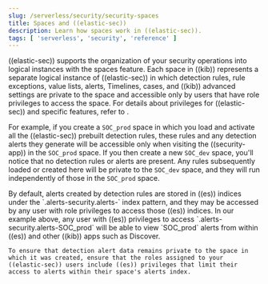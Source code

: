 ```yaml
---
slug: /serverless/security/security-spaces
title: Spaces and ((elastic-sec))
description: Learn how spaces work in ((elastic-sec)).
tags: [ 'serverless', 'security', 'reference' ]
---
```


((elastic-sec)) supports the organization of your security operations into logical instances with the <DocLink slug="/serverless/spaces">spaces</DocLink> feature. Each space in ((kib)) represents a separate logical instance of ((elastic-sec)) in which detection rules, rule exceptions, value lists, alerts, Timelines, cases, and ((kib)) advanced settings are private to the space and accessible only by users that have role privileges to access the space. For details about privileges for ((elastic-sec)) and specific features, refer to <DocLink slug="/serverless/security/requirements-overview" />.

For example, if you create a `SOC_prod` space in which you load and activate all the ((elastic-sec)) prebuilt detection rules, these rules and any detection alerts they generate will be accessible only when visiting the ((security-app)) in the `SOC_prod` space. If you then create a new `SOC_dev` space, you'll notice that no detection rules or alerts are present. Any rules subsequently loaded or created here will be private to the `SOC_dev` space, and they will run independently of those in the `SOC_prod` space.

<DocCallOut title="Note">    
    By default, alerts created by detection rules are stored in ((es)) indices under the `.alerts-security.alerts-<space-name>` index pattern, and they may be accessed by any user with role privileges to access those ((es)) indices. In our example above, any user with ((es)) privileges to access `.alerts-security.alerts-SOC_prod` will be able to view `SOC_prod` alerts from within ((es)) and other ((kib)) apps such as Discover. 

    To ensure that detection alert data remains private to the space in which it was created, ensure that the roles assigned to your ((elastic-sec)) users include ((es)) privileges that limit their access to alerts within their space's alerts index. 
</DocCallOut>
